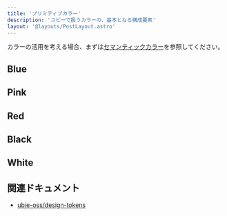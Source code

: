 ```yaml
---
title: 'プリミティブカラー'
description: 'ユビーで扱うカラーの、基本となる構成要素'
layout: '@layouts/PostLayout.astro'
---
```



カラーの活用を考える場合、まずは[セマンティックカラー](/tokens/color/semantic)を参照してください。

## Blue

<ColorListBlue client:load />

## Pink

<ColorListPink client:load />

## Red

<ColorListRed client:load />

## Black

<ColorListBlack client:load />

## White

<ColorListWhite client:load />

## 関連ドキュメント

- [ubie-oss/design-tokens](https://github.com/ubie-oss/design-tokens)
